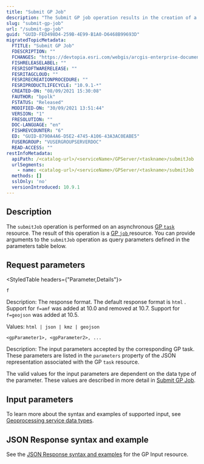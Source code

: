 ```yaml
---
title: "Submit GP Job"
description: "The Submit GP job operation results in the creation of a GP job resource."
slug: "submit-gp-job"
url: "/submit-gp-job"
guid: "GUID-FED498D4-259B-4E99-B1A0-D6468B99693D"
migratedTopicMetadata:
  FTITLE: "Submit GP Job"
  FDESCRIPTION: ""
  FCHANGES: "https://devtopia.esri.com/webgis/arcgis-enterprise-documentation/issues/3450"
  FISHRELEASELABEL: ""
  FESRISOFTWARERELEASE: ""
  FESRITAGCLOUD: ""
  FESRIRECREATIONPROCEDURE: ""
  FESRIPRODUCTLIFECYCLE: "10.9.1-*"
  CREATED-ON: "08/09/2021 15:30:08"
  FAUTHOR: "bpolk"
  FSTATUS: "Released"
  MODIFIED-ON: "30/09/2021 13:51:44"
  VERSION: "1"
  FRESOLUTION: ""
  DOC-LANGUAGE: "en"
  FISHREVCOUNTER: "6"
  ED: "GUID-8790A4A6-D5E2-4745-A106-43A3AC0EABE5"
  FUSERGROUP: "VUSERGROUPSERVERDOC"
  READ-ACCESS: ""
restInfoMetadata:
  apiPath: /<catalog-url>/<serviceName>/GPServer/<taskname>/submitJob
  urlSegments:
    - name: <catalog-url>/<serviceName>/GPServer/<taskname>/submitJob
  methods: []
  sslOnly: 'no'
  versionIntroduced: 10.9.1
---
```


## Description

The `submitJob`  operation is performed on an asynchronous [GP `task` ](/gp-task) resource. The result of this operation is a [GP `job` ](/gp-job) resource. You can provide arguments to the `submitJob`  operation as query parameters defined in the parameters table below.

##  Request parameters 

<StyledTable headers={"Parameter,Details"}>

<StyledTableRow>

<StyledTableCell cellStyle="markdown">

`f` 

</StyledTableCell>

<StyledTableCell cellStyle="markdown">

Description: The response format. The default response format is `html` . Support for `f=amf`  was added at 10.0 and removed at 10.7. Support for `f=geojson`  was added at 10.5.

Values: `html | json | kmz | geojson` 

</StyledTableCell>

</StyledTableRow>

<StyledTableRow>

<StyledTableCell cellStyle="markdown">

`<gpParameter1>, <gpParameter2>, ...` 

</StyledTableCell>

<StyledTableCell cellStyle="markdown">

Description: The input parameters accepted by the corresponding GP task. These parameters are listed in the `parameters`  property of the JSON representation associated with the GP `task`  resource.

The valid values for the input parameters are dependent on the data type of the parameter. These values are described in more detail in [Submit GP Job](DEVSITE/rest/services-reference/enterprise/submit-gp-job.htm).

</StyledTableCell>

</StyledTableRow>

</StyledTable>

## Input parameters

To learn more about the syntax and examples of supported input, see [ Geoprocessing service data types](/geoprocessing-services-data-types).

## JSON Response syntax and example

See the [JSON Response syntax and examples](/gp-job) for the GP Input resource.
